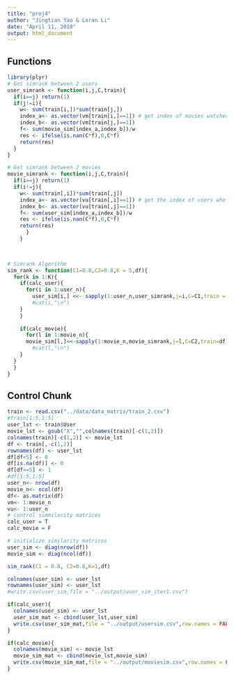 ```yaml
---
title: "proj4"
author: "Jingtian Yao & Leran Li"
date: "April 11, 2018"
output: html_document
---
```


## Functions
```r

library(plyr)
# Get simrank between 2 users
user_simrank <- function(i,j,C,train){
  if(i==j) return(1)
  if(j!=i){
    w<- sum(train[i,])*sum(train[j,])
    index_a<- as.vector(vm[train[i,]==1]) # get index of movies watched by the ith user
    index_b<- as.vector(vm[train[j,]==1])
    f<- sum(movie_sim[index_a,index_b])/w
    res <- ifelse(is.nan(C*f),0,C*f)
    return(res)
  }
}

# Get simrank between 2 movies
movie_simrank <- function(i,j,C,train){
  if(i==j) return(1)
  if(i!=j){
    w<- sum(train[,i])*sum(train[,j])
    index_a<- as.vector(vu[train[,i]==1]) # get the index of users who watched the ith movie
    index_b<- as.vector(vu[train[,j]==1])
    f<- sum(user_sim[index_a,index_b])/w
    res <- ifelse(is.nan(C*f),0,C*f)
    return(res)
      }
    }
  


# Simrank Algorithm
sim_rank <- function(C1=0.8,C2=0.8,K = 5,df){
  for(k in 1:K){
    if(calc_user){
      for(i in 1:user_n){
        user_sim[i,] <<- sapply(1:user_n,user_simrank,j=i,C=C1,train = df) # get sim for each user
        #cat(i,"\n")
    }
    }
    
    if(calc_movie){
      for(l in 1:movie_n){
      movie_sim[l,]<<-sapply(1:movie_n,movie_simrank,j=l,C=C2,train=df) # get sim for each movie
        #cat(l,"\n")
    }
  }
  }
}
```


## Control Chunk
```r
train <- read.csv("../data/data_matrix/train_2.csv")
#train[1:5,1:5]
user_lst <- train$User
movie_lst <- gsub("X","",colnames(train)[-c(1,2)])
colnames(train)[-c(1,2)] <- movie_lst
df <- train[,-c(1,2)] 
rownames(df) <- user_lst
df[df<5] <- 0
df[is.na(df)] <- 0
df[df>=5] <- 1
#df[1:5,1:5]
user_n<- nrow(df)
movie_n<- ncol(df)
df<- as.matrix(df)
vm<- 1:movie_n
vu<- 1:user_n
# control simmilarity matrices
calc_user = T
calc_movie = F

# initialize similarity matrices
user_sim <- diag(nrow(df))
movie_sim <- diag(ncol(df))

sim_rank(C1 = 0.8, C2=0.8,K=1,df)

colnames(user_sim) <- user_lst
rownames(user_sim) <- user_lst
#write.csv(user_sim,file = "../output/user_sim_iter1.csv")

if(calc_user){
  colnames(user_sim) <- user_lst
  user_sim_mat <- cbind(user_lst,user_sim)
  write.csv(user_sim_mat,file = "../output/usersim.csv",row.names = FALSE)
}

if(calc_movie){
  colnames(movie_sim) <- movie_lst
  movie_sim_mat <- cbind(movie_lst,movie_sim)
  write.csv(movie_sim_mat,file = "../output/moviesim.csv",row.names = FALSE)
}

```